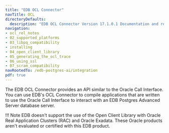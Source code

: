 ```yaml
---
title: "EDB OCL Connector"
navTitle: OCL
directoryDefaults:
  description: "EDB OCL Connector Version 17.1.0.1 Documentation and release notes."
navigation:
- ocl_rel_notes
- 02_supported_platforms
- 03_libpq_compatibility
- installing
- 04_open_client_library
- 05_generating_the_ocl_trace
- 06_using_ssl
- 07_scram_compatibility
navRootedTo: /edb-postgres-ai/integration
pdf: true
---
```


The EDB OCL Connector provides an API similar to the Oracle Call Interface. You can use EDB's OCL Connector to compile applications that are written to use the Oracle Call Interface to interact with an EDB Postgres Advanced Server database server.

!!! Note
    EDB doesn't support the use of the Open Client Library with Oracle Real Application Clusters (RAC) and Oracle Exadata. These Oracle products aren't evaluated or certified with this EDB product.


